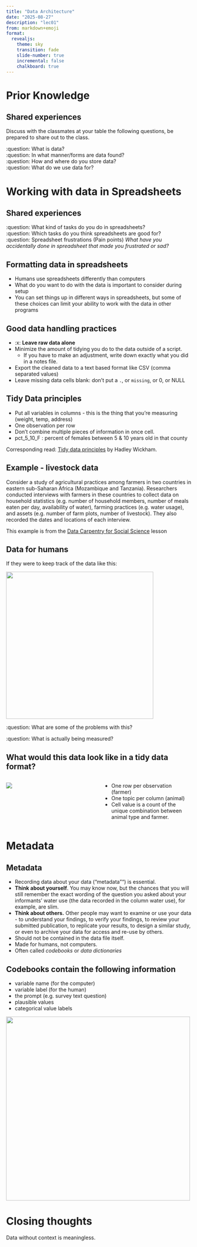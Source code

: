 ```yaml
---
title: "Data Architecture"
date: "2025-08-27"
description: "lec01"
from: markdown+emoji
format: 
  revealjs:
    theme: sky
    transition: fade
    slide-number: true
    incremental: false 
    chalkboard: true
---
```


# Prior Knowledge

:::{.callout-note icon=false}
## Shared experiences

Discuss with the classmates at your table the following questions, be prepared to share out to the class. 
:::

:question: What is data?  
:question: In what manner/forms are data found?  
:question: How and where do you store data?  
:question: What do we use data for?  


# Working with data in Spreadsheets

## Shared experiences

:question: What kind of tasks do you do in spreadsheets?  
:question: Which tasks do you think spreadsheets are good for?  
:question: Spreadsheet frustrations (Pain points) _What have you accidentally done in spreadsheet that made you frustrated or sad?_


## Formatting data in spreadsheets 

* Humans use spreadsheets differently than computers
* What do you want to do with the data is important to consider during setup
* You can set things up in different ways in spreadsheets, but some of these choices can limit your ability to work with the data in other programs 


## Good data handling practices

* :x: **Leave raw data alone**
* Minimize the amount of tidying you do to the data outside of a script. 
    - If you have to make an adjustment, write down exactly what you did in a notes file. 
* Export the cleaned data to a text based format like CSV (comma separated values)
* Leave missing data cells blank: don't put a `.`, or `missing`, or 0, or NULL

## Tidy Data principles

* Put all variables in columns - this is the thing that you're measuring (weight, temp, address)
* One observation per row
* Don't combine multiple pieces of information in once cell. 
* pct_5_10_F : percent of females between 5 & 10 years old in that county

:::{.callout-tip}
Corresponding read: [Tidy data principles](https://tidyr.tidyverse.org/articles/tidy-data.html#tidying) by Hadley Wickham. 
:::


## Example - livestock data

Consider a study of agricultural practices among farmers in two countries in eastern sub-Saharan Africa (Mozambique and Tanzania). Researchers conducted interviews with farmers in these countries to collect data on household statistics (e.g. number of household members, number of meals eaten per day, availability of water), farming practices (e.g. water usage), and assets (e.g. number of farm plots, number of livestock). They also recorded the dates and locations of each interview.

::: aside
This example is from the [Data Carpentry for Social Science](https://datacarpentry.org/spreadsheets-socialsci/01-format-data/index.html) lesson
:::

## Data for humans

If they were to keep track of the data like this:

![](https://datacarpentry.org/spreadsheets-socialsci/fig/multiple-info.png){width=400 fig-align=center fig-alt="Example of multiple pieces of data in a single row"}

:question: What are some of the problems with this? 

:question: What is actually being measured?


## What would this data look like in a tidy data format?

:::: {.columns}

::: {.column width="50%"}
![](https://datacarpentry.org/spreadsheets-socialsci/fig/single-info.png){fig-align=center fig-alt="The previous example in tidy data format"}
:::

::: {.column width="50%"}
* One row per observation (farmer)
* One topic per column (animal)
* Cell value is a count of the unique combination between animal type and farmer. 
:::

::::


# Metadata

## Metadata {.smaller}

* Recording data about your data ("metadata"") is essential. 
* **Think about yourself**. You may know now, but the chances that you will still remember the exact wording of the question you asked about your informants’ water use (the data recorded in the column water use), for example, are slim.
* **Think about others.** Other people may want to examine or use your data - to understand your findings, to verify your findings, to review your submitted publication, to replicate your results, to design a similar study, or even to archive your data for access and re-use by others.   
* Should not be contained in the data file itself. 
* Made for humans, not computers. 
* Often called _codebooks_ or _data dictionaries_ 


## Codebooks contain the following information {.small}

:::{layout-ncol=2}
* variable name (for the computer)
* variable label (for the human) 
* the prompt (e.g. survey text question)
* plausible values
* categorical value labels
    
![](images/example_codebook.png){width=500 fig-align=center fig-alt="Screenshot of a codebook entry"}
:::



# Closing thoughts 

:::{.callout-warning}
Data without context is meaningless.
:::
